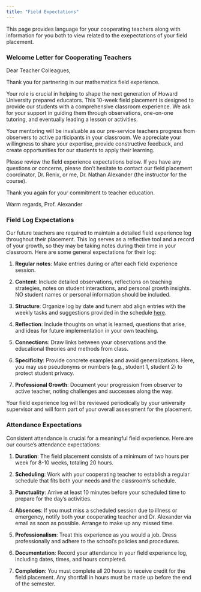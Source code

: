 ```yaml
---
title: "Field Expectations"
---
```


This page provides language for your cooperating teachers along with information for you both to view related to the exepectations of your field placement.

### Welcome Letter for Cooperating Teachers

Dear Teacher Colleagues,

Thank you for partnering in our mathematics field experience.

Your role is crucial in helping to shape the next generation of Howard University prepared educators. This 10-week field placement is designed to provide our students with a comprehensive classroom experience. We ask for your support in guiding them through observations, one-on-one tutoring, and eventually leading a lesson or activities.

Your mentoring will be invaluable as our pre-service teachers progress from observers to active participants in your classroom. We appreciate your willingness to share your expertise, provide constructive feedback, and create opportunities for our students to apply their learning.

Please review the field experience expectations below. If you have any questions or concerns, please don't hesitate to contact our field placement coordinator, Dr. Renix, or me, Dr. Nathan Alexander (the instructor for the course). 

Thank you again for your commitment to teacher education.

Warm regards,
Prof. Alexander

### Field Log Expectations

Our future teachers are required to maintain a detailed field experience log throughout their placement. This log serves as a reflective tool and a record of your growth, so they may be taking notes during their time in your classroom. Here are some general expectations for their log:

1. **Regular notes**: Make entries during or after each field experience session.

2. **Content**: Include detailed observations, reflections on teaching strategies, notes on student interactions, and personal growth insights. NO student names or personal information should be included.

3. **Structure**: Organize log by date and tunem abd align entries with the weekly tasks and suggestions provided in the schedule [here](field/weekly.qmd).

4. **Reflection**: Include thoughts on what is learned, questions that arise, and ideas for future implementation in your own teaching.

5. **Connections**: Draw links between your observations and the educational theories and methods from class.

6. **Specificity**: Provide concrete examples and avoid generalizations. Here, you may use pseudonyms or numbers (e.g., student 1, student 2) to protect student privacy.

7. **Professional Growth**: Document your progression from observer to active teacher, noting challenges and successes along the way.

Your field experience log will be reviewed periodically by your university supervisor and will form part of your overall assessment for the placement.

### Attendance Expectations

Consistent attendance is crucial for a meaningful field experience. Here are our course's attendance expectations:

1. **Duration**: The field placement consists of a minimum of two hours per week for 8-10 weeks, totaling 20 hours.

2. **Scheduling**: Work with your cooperating teacher to establish a regular schedule that fits both your needs and the classroom's schedule.

3. **Punctuality**: Arrive at least 10 minutes before your scheduled time to prepare for the day's activities.

4. **Absences**: If you must miss a scheduled session due to illness or emergency, notify both your cooperating teacher and Dr. Alexander via email as soon as possible. Arrange to make up any missed time.

5. **Professionalism**: Treat this experience as you would a job. Dress professionally and adhere to the school's policies and procedures.

6. **Documentation**: Record your attendance in your field experience log, including dates, times, and hours completed.

7. **Completion**: You must complete all 20 hours to receive credit for the field placement. Any shortfall in hours must be made up before the end of the semester.

